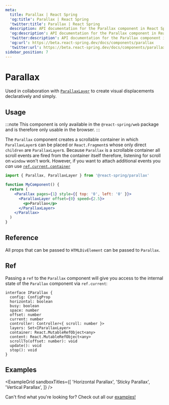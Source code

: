 ```yaml
---
meta:
  title: Parallax | React Spring
  'og:title': Parallax | React Spring
  'twitter:title': Parallax | React Spring
  description: API documentation for the Parallax component in React Spring.
  'og:description': API documentation for the Parallax component in React Spring.
  'twitter:description': API documentation for the Parallax component in React Spring.
  'og:url': https://beta.react-spring.dev/docs/components/parallax
  'twitter:url': https://beta.react-spring.dev/docs/components/parallax
sidebar_position: 7
---
```


# Parallax

Used in collaboration with [`ParallaxLayer`](/docs/components/parallax-layer) to create visual displacements declaratively and simply.

## Usage

:::note
This component is only available in the `@react-spring/web` package and is therefore only usable in the browser.
:::

The `Parallax` component creates a scrollable container in which `ParallaxLayer`s can be placed or `React.Fragment`s whose only
direct `children` are `ParallaxLayer`s. Because `Parallax` is a scrollable container all scroll events are fired from the container
itself therefore, listening for scroll on `window` won't work. However, if you want to attach additional events you _can_ use [`ref.current.container`](#ref)

```jsx
import { Parallax, ParallaxLayer } from '@react-spring/parallax'

function MyComponent() {
  return (
    <Parallax pages={1} style={{ top: '0', left: '0' }}>
      <ParallaxLayer offset={0} speed={2.5}>
        <p>Parallax</p>
      </ParallaxLayer>
    </Parallax>
  )
}
```

## Reference


All props that can be passed to `HTMLDivElement` can be passed to `Parallax`.

<TablesConfiguration data={PARALLAX_CONFIG_DATA} />

## Ref

Passing a `ref` to the `Parallax` component will give you access to the internal state of the `Parallax` component via `ref.current`:

```tsx
interface IParallax {
  config: ConfigProp
  horizontal: boolean
  busy: boolean
  space: number
  offset: number
  current: number
  controller: Controller<{ scroll: number }>
  layers: Set<IParallaxLayer>
  container: React.MutableRefObject<any>
  content: React.MutableRefObject<any>
  scrollTo(offset: number): void
  update(): void
  stop(): void
}
```

## Examples


<ExampleGrid
  sandboxTitles={[
    'Horizontal Parallax',
    'Sticky Parallax',
    'Vertical Parallax',
  ]}
/>

Can't find what you're looking for? Check out all our [examples!](/examples)
